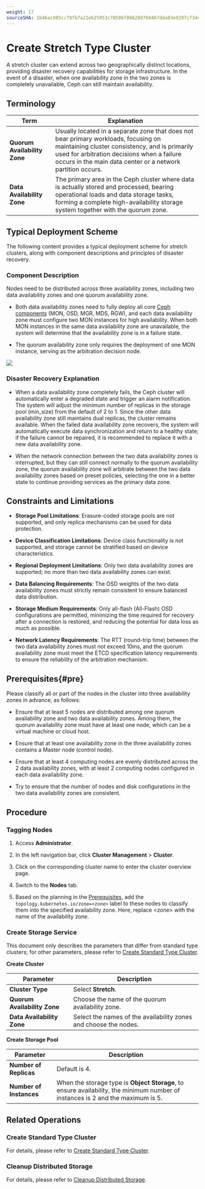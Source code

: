 ```yaml
---
weight: 17
sourceSHA: 1b46ac885cc78fb7a21eb25053c78586f8662b9760467dda83e8207cf34ead14
---
```


# Create Stretch Type Cluster

A stretch cluster can extend across two geographically distinct locations, providing disaster recovery capabilities for storage infrastructure. In the event of a disaster, when one availability zone in the two zones is completely unavailable, Ceph can still maintain availability.

## Terminology

| Term                                      | Explanation                                                                      |
| --------------------------------------- | --------------------------------------------------------------------------- |
| **Quorum Availability Zone**                               | Usually located in a separate zone that does not bear primary workloads, focusing on maintaining cluster consistency, and is primarily used for arbitration decisions when a failure occurs in the main data center or a network partition occurs.                 |
| **Data Availability Zone**                               | The primary area in the Ceph cluster where data is actually stored and processed, bearing operational loads and data storage tasks, forming a complete high-availability storage system together with the quorum zone.               |

## Typical Deployment Scheme

The following content provides a typical deployment scheme for stretch clusters, along with component descriptions and principles of disaster recovery.

### Component Description

Nodes need to be distributed across three availability zones, including two data availability zones and one quorum availability zone.

- Both data availability zones need to fully deploy all core [Ceph components](../concepts/concept.mdx#ceph-module-functions) (MON, OSD, MGR, MDS, RGW), and each data availability zone must configure two MON instances for high availability. When both MON instances in the same data availability zone are unavailable, the system will determine that the availability zone is in a failure state.

- The quorum availability zone only requires the deployment of one MON instance, serving as the arbitration decision node.

![](../assets/stretch_cluster.png)

### Disaster Recovery Explanation

- When a data availability zone completely fails, the Ceph cluster will automatically enter a degraded state and trigger an alarm notification. The system will adjust the minimum number of replicas in the storage pool (min\_size) from the default of 2 to 1. Since the other data availability zone still maintains dual replicas, the cluster remains available. When the failed data availability zone recovers, the system will automatically execute data synchronization and return to a healthy state; if the failure cannot be repaired, it is recommended to replace it with a new data availability zone.

- When the network connection between the two data availability zones is interrupted, but they can still connect normally to the quorum availability zone, the quorum availability zone will arbitrate between the two data availability zones based on preset policies, selecting the one in a better state to continue providing services as the primary data zone.

## Constraints and Limitations

- **Storage Pool Limitations**: Erasure-coded storage pools are not supported, and only replica mechanisms can be used for data protection.

- **Device Classification Limitations**: Device class functionality is not supported, and storage cannot be stratified based on device characteristics.

- **Regional Deployment Limitations**: Only two data availability zones are supported; no more than two data availability zones can exist.

- **Data Balancing Requirements**: The OSD weights of the two data availability zones must strictly remain consistent to ensure balanced data distribution.

- **Storage Medium Requirements**: Only all-flash (All-Flash) OSD configurations are permitted, minimizing the time required for recovery after a connection is restored, and reducing the potential for data loss as much as possible.

- **Network Latency Requirements**: The RTT (round-trip time) between the two data availability zones must not exceed 10ms, and the quorum availability zone must meet the ETCD specification latency requirements to ensure the reliability of the arbitration mechanism.

## Prerequisites\{#pre}

Please classify all or part of the nodes in the cluster into three availability zones in advance, as follows:

- Ensure that at least 5 nodes are distributed among one quorum availability zone and two data availability zones. Among them, the quorum availability zone must have at least one node, which can be a virtual machine or cloud host.

- Ensure that at least one availability zone in the three availability zones contains a Master node (control node).

- Ensure that at least 4 computing nodes are evenly distributed across the 2 data availability zones, with at least 2 computing nodes configured in each data availability zone.

- Try to ensure that the number of nodes and disk configurations in the two data availability zones are consistent.

## Procedure

<Steps>

### Tagging Nodes

1. Access **Administrator**.

2. In the left navigation bar, click **Cluster Management** > **Cluster**.

3. Click on the corresponding cluster name to enter the cluster overview page.

4. Switch to the **Nodes** tab.

5. Based on the planning in the [Prerequisites](#pre), add the `topology.kubernetes.io/zone=<zone>` label to these nodes to classify them into the specified availability zone. Here, replace \<zone> with the name of the availability zone.

### Create Storage Service

This document only describes the parameters that differ from standard type clusters; for other parameters, please refer to [Create Standard Type Cluster](./create_service_stand.mdx).

**Create Cluster**

| Parameter        | Description             |
| --------- | -------------- |
| **Cluster Type**  | Select **Stretch**.     |
| **Quorum Availability Zone** | Choose the name of the quorum availability zone.    |
| **Data Availability Zone** | Select the names of the availability zones and choose the nodes. |

**Create Storage Pool**

| Parameter       | Description                                         |
| -------- | ------------------------------------------ |
| **Number of Replicas** | Default is 4.                                     |
| **Number of Instances** | When the storage type is **Object Storage**, to ensure availability, the minimum number of instances is 2 and the maximum is 5. |

</Steps>

## Related Operations

### Create Standard Type Cluster

For details, please refer to [Create Standard Type Cluster](./create_service_stand.mdx).

### Cleanup Distributed Storage

For details, please refer to [Cleanup Distributed Storage](../how_to/clean_ceph.mdx).